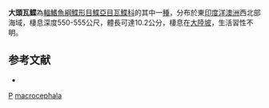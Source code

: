 {{Speciesbox
| taxon = Poecilopsetta macrocephala
| status = NE
| status_system = IUCN3.1
| binomial_authority = [[Hoshino|Hoshino]], [[Amaoka|Amaoka]] & [[Last|Last]], 2001
| synonyms = 
}}

'''大頭瓦鰈'''為[[輻鰭魚綱|輻鰭魚綱]][[鰈形目|鰈形目]][[鰈亞目|鰈亞目]][[瓦鰈科|瓦鰈科]]的其中一[[種|種]]，分布於東[[印度洋|印度洋]][[澳洲|澳洲]]西北部海域，棲息深度550-555公尺，體長可達10.2公分，棲息在[[大陸坡|大陸坡]]，生活習性不明。

==参考文献==
*{{FishBase_species|genus=Poecilopsetta|species=macrocephala|year=2014|month=3}}

{{taxonbar}}
[[Category:2001年描述的鱼类|P]]
[[Category:瓦鰈屬|macrocephala]]